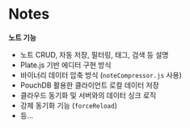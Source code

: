 # Notes

**노트 기능**
  - 노트 CRUD, 자동 저장, 필터링, 태그, 검색 등 설명
  - Plate.js 기반 에디터 구현 방식
  - 바이너리 데이터 압축 방식 (`noteCompressor.js` 사용)
  - PouchDB 활용한 클라이언트 로컬 데이터 저장
  - 클라우드 동기화 및 서버와의 데이터 싱크 로직
  - 강제 동기화 기능 (`forceReload`)
  - 등...